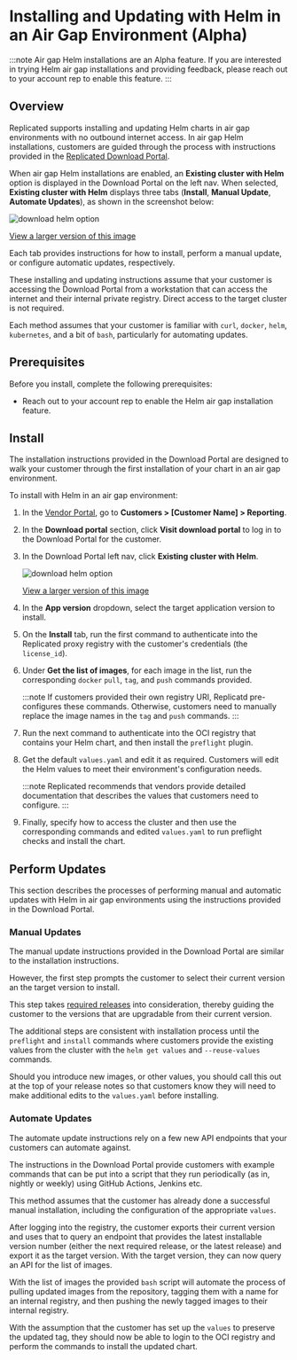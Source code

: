
# Installing and Updating with Helm in an Air Gap Environment (Alpha)

:::note
Air gap Helm installations are an Alpha feature. If you are interested in trying Helm air gap installations and providing feedback, please reach out to your account rep to enable this feature.
:::

## Overview

Replicated supports installing and updating Helm charts in air gap environments with no outbound internet access. In air gap Helm installations, customers are guided through the process with instructions provided in the [Replicated Download Portal](/vendor/releases-share-download-portal).

When air gap Helm installations are enabled, an **Existing cluster with Helm** option is displayed in the Download Portal on the left nav. When selected, **Existing cluster with Helm** displays three tabs (**Install**, **Manual Update**, **Automate Updates**), as shown in the screenshot below:

![download helm option](/images/download-helm.png)

[View a larger version of this image](/images/download-helm.png)

Each tab provides instructions for how to install, perform a manual update, or configure automatic updates, respectively.

These installing and updating instructions assume that your customer is accessing the Download Portal from a workstation that can access the internet and their internal private registry. Direct access to the target cluster is not required.

Each method assumes that your customer is familiar with `curl`, `docker`, `helm`, `kubernetes`, and a bit of `bash`, particularly for automating updates.

## Prerequisites

Before you install, complete the following prerequisites:

* Reach out to your account rep to enable the Helm air gap installation feature.

<Prerequisites/>

## Install

The installation instructions provided in the Download Portal are designed to walk your customer through the first installation of your chart in an air gap environment.

To install with Helm in an air gap environment:

1. In the [Vendor Portal](https://vendor.replicated.com), go to **Customers > [Customer Name] > Reporting**.

1. In the **Download portal** section, click **Visit download portal** to log in to the Download Portal for the customer.

1. In the Download Portal left nav, click **Existing cluster with Helm**. 

     ![download helm option](/images/download-helm.png)

     [View a larger version of this image](/images/download-helm.png)

1. In the **App version** dropdown, select the target application version to install.

1. On the **Install** tab, run the first command to authenticate into the Replicated proxy registry with the customer's credentials (the `license_id`).

1. Under **Get the list of images**, for each image in the list, run the corresponding `docker` `pull`, `tag`, and `push` commands provided.

    :::note
    If customers provided their own registry URI, Replicatd pre-configures these commands. Otherwise, customers need to manually replace the image names in the `tag` and `push` commands.
    :::

1. Run the next command to authenticate into the OCI registry that contains your Helm chart, and then install the `preflight` plugin. 

1. Get the default `values.yaml` and edit it as required. Customers will edit the Helm values to meet their environment's configuration needs. 

    :::note
    Replicated recommends that vendors provide detailed documentation that describes the values that customers need to configure. 
    :::

1. Finally, specify how to access the cluster and then use the corresponding commands and edited `values.yaml` to run preflight checks and install the chart.

## Perform Updates

This section describes the processes of performing manual and automatic updates with Helm in air gap environments using the instructions provided in the Download Portal.

### Manual Updates

The manual update instructions provided in the Download Portal are similar to the installation instructions.

However, the first step prompts the customer to select their current version an the target version to install.

This step takes [required releases](/vendor/releases-about#properties) into consideration, thereby guiding the customer to the versions that are upgradable from their current version. 

The additional steps are consistent with installation process until the `preflight` and `install` commands where customers provide the existing values from the cluster with the `helm get values` and `--reuse-values` commands.

Should you introduce new images, or other values, you should call this out at the top of your release notes so that customers know they will need to make additional edits to the `values.yaml` before installing. 

### Automate Updates

The automate update instructions rely on a few new API endpoints that your customers can automate against. 

The instructions in the Download Portal provide customers with example commands that can be put into a script that they run periodically (as in, nightly or weekly) using GitHub Actions, Jenkins etc.

This method assumes that the customer has already done a successful manual installation, including the configuration of the appropriate `values`.

After logging into the registry, the customer exports their current version and uses that to query an endpoint that provides the latest installable version number (either the next required release, or the latest release) and export it as the target version. With the target version, they can now query an API for the list of images. 

With the list of images the provided `bash` script will automate the process of pulling updated images from the repository, tagging them with a name for an internal registry, and then pushing the newly tagged images to their internal registry. 

With the assumption that the customer has set up the `values` to preserve the updated tag, they should now be able to login to the OCI registry and perform the commands to install the updated chart.